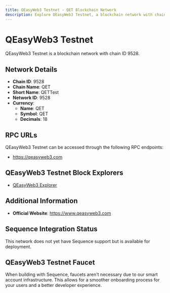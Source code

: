 ```yaml
--- 
title: QEasyWeb3 Testnet - QET Blockchain Network
description: Explore QEasyWeb3 Testnet, a blockchain network with chain ID 9528. Learn about its native currency, QET, and how to interact with the network.
---
```


# QEasyWeb3 Testnet

QEasyWeb3 Testnet is a blockchain network with chain ID 9528.

## Network Details

- **Chain ID**: 9528
- **Chain Name**: QET
- **Short Name**: QETTest
- **Network ID**: 9528
- **Currency**: 
  - **Name**: QET
  - **Symbol**: QET
  - **Decimals**: 18

## RPC URLs

QEasyWeb3 Testnet can be accessed through the following RPC endpoints:

- https://qeasyweb3.com

## QEasyWeb3 Testnet Block Explorers

- [QEasyWeb3 Explorer](https://www.qeasyweb3.com)

## Additional Information

- **Official Website**: https://www.qeasyweb3.com

## Sequence Integration Status

This network does not yet have Sequence support but is available for deployment.

## QEasyWeb3 Testnet Faucet

When building with Sequence, faucets aren't necessary due to our smart account infrastructure. This allows for a smoother onboarding process for your users and a better developer experience.
